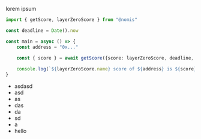 lorem ipsum
``` ts
import { getScore, layerZeroScore } from "@nomis"

const deadline = Date().now

const main = async () => {
	const address = "0x..."
	
	const { score } = await getScore({score: layerZeroScore, deadline, address })

	console.log(`${layerZeroScore.name} score of ${address} is ${score}`)
}
```
- asdasd
- asd
- as
- das
- da
- sd
- a
- hello